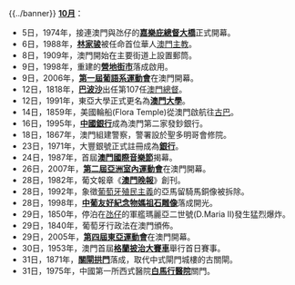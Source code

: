 {{../banner}}  
'''[[10月|10月]]'''：
*5日，1974年，接連澳門與氹仔的'''[[嘉樂庇總督大橋|嘉樂庇總督大橋]]'''正式開幕。
*6日，1988年，'''[[林家骏|林家骏]]'''被任命首位華人[[澳門主教|澳門主教]]。
*8日，1909年，澳門開始在主要街道上設置郵筒。
*9日，1998年，重建的'''[[營地街市|營地街市]]'''落成啟用。
*9日，2006年，'''[[第一屆葡語系運動會|第一屆葡語系運動會]]'''在澳門開幕。
*12日，1818年，'''[[巴波沙|巴波沙]]'''出任第107任[[澳門總督|澳門總督]]。
*12日，1991年，東亞大學正式更名為'''[[澳門大學|澳門大學]]'''。
*14日，1859年，美國輪船(Flora Temple)從澳門啟航往[[古巴|古巴]]。
*16日，1995年，'''[[中國銀行澳門分行|中國銀行]]'''成為澳門第二家發鈔銀行。
*18日，1867年，澳門組建警察，警署設於聖多明哥會修院。
*23日，1971年，大豐銀號正式註冊成為'''[[大豐銀行|銀行]]'''。
*24日，1987年，首屆'''[[澳門國際音樂節|澳門國際音樂節]]'''揭幕。
*26日，2007年，'''[[第二屆亞洲室內運動會|第二屆亞洲室內運動會]]'''在澳門開幕。
*28日，1982年，葡文報章《'''[[澳門晚報|澳門晚報]]'''》創刊。
*28日，1992年，象徵[[葡萄牙|葡萄牙]][[殖民主義|殖民主義]]的亞馬留騎馬銅像被拆除。
*28日，1998年，'''[[中葡友好紀念物|中葡友好紀念物媽祖石雕像]]'''落成開光。
*29日，1850年，停泊在[[氹仔|氹仔]]的軍艦瑪麗亞二世號(D.Maria Ⅱ)發生猛烈爆炸。
*29日，1840年，葡萄牙行政法在澳門頒佈。
*29日，2005年，'''[[第四屆東亞運動會|第四屆東亞運動會]]'''在澳門開幕。
*30日，1953年，澳門首屆'''[[澳門格蘭披治大賽車|格蘭披治大賽車]]'''舉行首日賽事。
*31日，1871年，'''[[關閘|關閘拱門]]'''落成，取代中式閘門城樓的古關閘。
*31日，1975年，中國第一所西式醫院'''[[白馬行醫院|白馬行醫院]]'''關門。